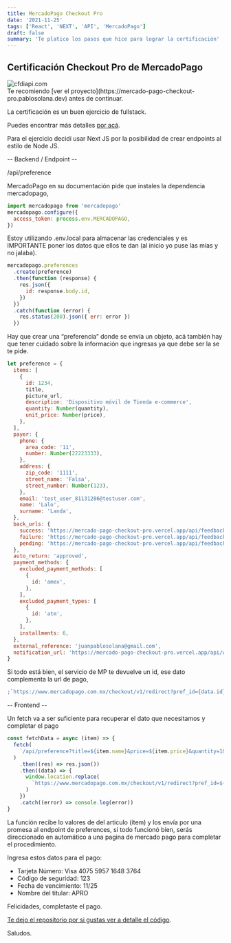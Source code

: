 ```yaml
---
title: MercadoPago Checkout Pro
date: '2021-11-25'
tags: ['React', 'NEXT', 'API', 'MercadoPago']
draft: false
summary: 'Te platico los pasos que hice para lograr la certificación'
---
```


## Certificación Checkout Pro de MercadoPago

<div className="flex flex-wrap -mx-2 overflow-hidden xl:-mx-2">
  <div className="my-1 px-2 w-full overflow-hidden xl:my-1 xl:px-2 xl:w-1/2">
    <Image
      alt="cfdiapi.com"
      src="/static/images/diplomas/mercadopago.png"
      width={650}
      height={350}
    />
  </div>
  Te recomiendo [ver el proyecto](https://mercado-pago-checkout-pro.pablosolana.dev) antes de continuar.
</div>

La certificación es un buen ejercicio de fullstack.

Puedes encontrar más detalles [por acá](https://www.mercadopago.com.mx/developers/es/developer-program/checkout-pro).

Para el ejercicio decidí usar Next JS por la posibilidad de crear endpoints al estilo de Node JS.

-- Backend / Endpoint --

/api/preference

MercadoPago en su documentación pide que instales la dependencia mercadopago,

```javascript
import mercadopago from 'mercadopago'
mercadopago.configure({
  access_token: process.env.MERCADOPAGO,
})
```

Estoy utilizando .env.local para almacenar las credenciales y es IMPORTANTE poner los datos que ellos te dan (al inicio yo puse las mías y no jalaba).

```javascript
mercadopago.preferences
  .create(preference)
  .then(function (response) {
    res.json({
      id: response.body.id,
    })
  })
  .catch(function (error) {
    res.status(200).json({ err: error })
  })
```

Hay que crear una “preferencia” donde se envía un objeto, acá también hay que tener cuidado sobre la información que ingresas ya que debe ser la se te pide.

```javascript
let preference = {
  items: [
    {
      id: 1234,
      title,
      picture_url,
      description: 'Dispositivo móvil de Tienda e-commerce',
      quantity: Number(quantity),
      unit_price: Number(price),
    },
  ],
  payer: {
    phone: {
      area_code: '11',
      number: Number(22223333),
    },
    address: {
      zip_code: '1111',
      street_name: 'Falsa',
      street_number: Number(123),
    },
    email: 'test_user_81131286@testuser.com',
    name: 'Lalo',
    surname: 'Landa',
  },
  back_urls: {
    success: 'https://mercado-pago-checkout-pro.vercel.app/api/feedback',
    failure: 'https://mercado-pago-checkout-pro.vercel.app/api/feedback',
    pending: 'https://mercado-pago-checkout-pro.vercel.app/api/feedback',
  },
  auto_return: 'approved',
  payment_methods: {
    excluded_payment_methods: [
      {
        id: 'amex',
      },
    ],
    excluded_payment_types: [
      {
        id: 'atm',
      },
    ],
    installments: 6,
  },
  external_reference: 'juanpablosolana@gmail.com',
  notification_url: 'https://mercado-pago-checkout-pro.vercel.app/api/webhook',
}
```

Si todo está bien, el servicio de MP te devuelve un id, ese dato complementa la url de pago,

```javascript
;`https://www.mercadopago.com.mx/checkout/v1/redirect?pref_id={data.id}`
```

-- Frontend --

Un fetch va a ser suficiente para recuperar el dato que necesitamos y completar el pago

```javascript
const fetchData = async (item) => {
  fetch(
    `/api/preference?title=${item.name}&price=${item.price}&quantity=1&picture_url=https://mercado-pago-checkout-pro.vercel.app${item.image}`
  )
    .then((res) => res.json())
    .then((data) => {
      window.location.replace(
        `https://www.mercadopago.com.mx/checkout/v1/redirect?pref_id=${data.id}`
      )
    })
    .catch((error) => console.log(error))
}
```

La función recibe lo valores de del articulo (ítem) y los envía por una promesa al endpoint de preferences, si todo funcionó bien, serás direccionado en automático a una pagina de mercado pago para completar el procedimiento.

Ingresa estos datos para el pago:

- Tarjeta Número: Visa 4075 5957 1648 3764
- Código de seguridad: 123
- Fecha de vencimiento: 11/25
- Nombre del titular: APRO

Felicidades, completaste el pago.

[Te dejo el repositorio por si gustas ver a detalle el código](https://github.com/juanpablosolana/MercadoPago-CheckoutPro).

Saludos.
